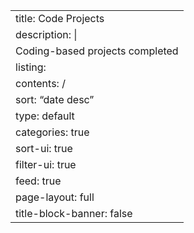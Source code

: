 ---
title: Code Projects
description: |
  Coding-based projects completed
listing:
    contents: /
    sort: "date desc"
    type: default
    categories: true
    sort-ui: true
    filter-ui: true
    feed: true
page-layout: full
title-block-banner: false
---